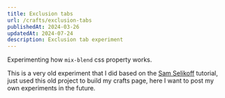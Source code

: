 ```yaml
---
title: Exclusion tabs
url: /crafts/exclusion-tabs
publishedAt: 2024-03-26
updatedAt: 2024-07-24
description: Exclusion tab experiment
---
```


Experimenting how `mix-blend` css property works.

This is a very old experiment that I did based on the [Sam Selikoff](https://twitter.com/samselikoff) tutorial, just used this old project to build my crafts page, here I want to post my own experiments in the future.

<CraftPreview>
  <ExclusionTabs/>
</CraftPreview>
